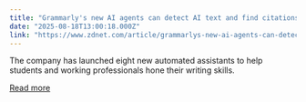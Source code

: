 ```yaml
---
title: "Grammarly's new AI agents can detect AI text and find citations for you - automatically"
date: "2025-08-18T13:00:18.000Z"
link: "https://www.zdnet.com/article/grammarlys-new-ai-agents-can-detect-ai-text-and-find-citations-for-you-automatically/"
---
```


The company has launched eight new automated assistants to help students and working professionals hone their writing skills.

[Read more](https://www.zdnet.com/article/grammarlys-new-ai-agents-can-detect-ai-text-and-find-citations-for-you-automatically/)
